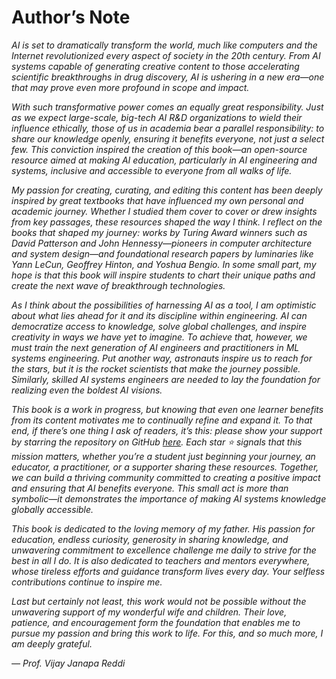 # Author's Note {.unnumbered}

<style>
.italic-section {
  font-style: italic;
}
</style>

<div class="italic-section">

AI is set to dramatically transform the world, much like computers and the Internet revolutionized every aspect of society in the 20th century. From AI systems capable of generating creative content to those accelerating scientific breakthroughs in drug discovery, AI is ushering in a new era—one that may prove even more profound in scope and impact.

With such transformative power comes an equally great responsibility. Just as we expect large-scale, big-tech AI R&D organizations to wield their influence ethically, those of us in academia bear a parallel responsibility: to share our knowledge openly, ensuring it benefits everyone, not just a select few. This conviction inspired the creation of this book—an open-source resource aimed at making AI education, particularly in AI engineering and systems, inclusive and accessible to everyone from all walks of life.

My passion for creating, curating, and editing this content has been deeply inspired by great textbooks that have influenced my own personal and academic journey. Whether I studied them cover to cover or drew insights from key passages, these resources shaped the way I think. I reflect on the books that shaped my journey: works by Turing Award winners such as David Patterson and John Hennessy---pioneers in computer architecture and system design---and foundational research papers by luminaries like Yann LeCun, Geoffrey Hinton, and Yoshua Bengio. In some small part, my hope is that this book will inspire students to chart their unique paths and create the next wave of breakthrough technologies.

As I think about the possibilities of harnessing AI as a tool, I am optimistic about what lies ahead for it and its discipline within engineering. AI can democratize access to knowledge, solve global challenges, and inspire creativity in ways we have yet to imagine. To achieve that, however, we must train the next generation of AI engineers and practitioners in ML systems engineering. Put another way, astronauts inspire us to reach for the stars, but it is the rocket scientists that make the journey possible. Similarly, skilled AI systems engineers are needed to lay the foundation for realizing even the boldest AI visions.

This book is a work in progress, but knowing that even one learner benefits from its content motivates me to continually refine and expand it. To that end, if there's one thing I ask of readers, it's this: please show your support by starring the repository on GitHub [here](https://github.com/harvard-edge/cs249r_book). Each star ⭐ signals that this mission matters, whether you're a student just beginning your journey, an educator, a practitioner, or a supporter sharing these resources. Together, we can build a thriving community committed to creating a positive impact and ensuring that AI benefits everyone. This small act is more than symbolic—it demonstrates the importance of making AI systems knowledge globally accessible.

This book is dedicated to the loving memory of my father. His passion for education, endless curiosity, generosity in sharing knowledge, and unwavering commitment to excellence challenge me daily to strive for the best in all I do. It is also dedicated to teachers and mentors everywhere, whose tireless efforts and guidance transform lives every day. Your selfless contributions continue to inspire me.

Last but certainly not least, this work would not be possible without the unwavering support of my wonderful wife and children. Their love, patience, and encouragement form the foundation that enables me to pursue my passion and bring this work to life. For this, and so much more, I am deeply grateful.

— Prof. Vijay Janapa Reddi

</div>
